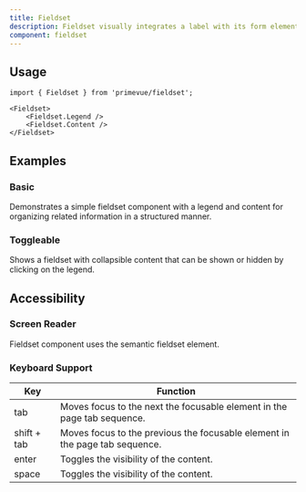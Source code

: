 ```yaml
---
title: Fieldset
description: Fieldset visually integrates a label with its form element.
component: fieldset
---
```


## Usage

```tsx
import { Fieldset } from 'primevue/fieldset';
```

```tsx
<Fieldset>
    <Fieldset.Legend />
    <Fieldset.Content />
</Fieldset>
```

## Examples

### Basic

Demonstrates a simple fieldset component with a legend and content for organizing related information in a structured manner.

<DocDemoViewer name="fieldset:basic-demo" />

### Toggleable

Shows a fieldset with collapsible content that can be shown or hidden by clicking on the legend.

<DocDemoViewer name="fieldset:toggleable-demo" />

## Accessibility

### Screen Reader

Fieldset component uses the semantic fieldset element.

### Keyboard Support

| Key         | Function                                                                    |
| ----------- | --------------------------------------------------------------------------- |
| tab         | Moves focus to the next the focusable element in the page tab sequence.     |
| shift + tab | Moves focus to the previous the focusable element in the page tab sequence. |
| enter       | Toggles the visibility of the content.                                      |
| space       | Toggles the visibility of the content.                                      |
